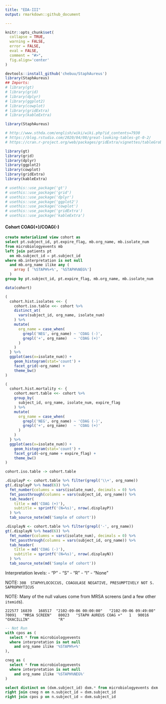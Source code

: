 ```yaml
---
title: "EDA-III"
output: rmarkdown::github_document

---
```


```r
knitr::opts_chunk$set(
  collapse = TRUE,
  warning = FALSE,
  error = FALSE,
  eval = FALSE,
  comment = "#>",
  fig.align='center'
)
```


```r
devtools::install_github('chebuu/StaphAureus')
library(StaphAureus)
## Imports:
# library(gt)
# library(grid)
# library(dplyr)
# library(ggplot2)
# library(cowplot)
# library(gridExtra)
# library(kableExtra)
```

```r
library(StaphAureus)

# http://www.sthda.com/english/wiki/wiki.php?id_contents=7930
# https://blog.rstudio.com/2020/04/08/great-looking-tables-gt-0-2/
# https://cran.r-project.org/web/packages/gridExtra/vignettes/tableGrob.html

library(gt)
library(grid)
library(dplyr)
library(ggplot2)
library(cowplot)
library(gridExtra)
library(kableExtra)

# usethis::use_package('gt')
# usethis::use_package('grid')
# usethis::use_package('dplyr')
# usethis::use_package('ggplot2')
# usethis::use_package('cowplot')
# usethis::use_package('gridExtra')
# usethis::use_package('kableExtra')

```

#### Cohort COAG(+)/COAG(-)

```sql
create materialized view cohort as
select pt.subject_id, pt.expire_flag, mb.org_name, mb.isolate_num 
from microbiologyevents mb
left join patients pt 
  on mb.subject_id = pt.subject_id
where mb.interpretation is not null 
  and mb.org_name ilike any (
    array [ '%STAPH%+%', '%STAPH%NEG%']
  )
group by pt.subject_id, pt.expire_flag, mb.org_name, mb.isolate_num
```

```r
data(cohort)

(
  cohort.hist.isolates <<- {
    cohort.iso.table <<- cohort %>%
    distinct_at(
      vars(subject_id, org_name, isolate_num)
    ) %>%
    mutate(
      org_name = case_when(
        grepl('NEG', org_name) ~ 'COAG (-)',
        grepl('+', org_name)   ~ 'COAG (+)'
      )
    )
  } %>% 
  ggplot(aes(x=isolate_num)) +
    geom_histogram(stat='count') +
    facet_grid(~org_name) +
    theme_bw() 
)
```

```r
(
  cohort.hist.mortality <- {
    cohort.mort.table <<- cohort %>%
    group_by(
      subject_id, org_name, isolate_num, expire_flag
    ) %>%
    mutate(
      org_name = case_when(
        grepl('NEG', org_name) ~ 'COAG (-)',
        grepl('+', org_name)   ~ 'COAG (+)'
      )
    )
  } %>% 
  ggplot(aes(x=isolate_num)) +
    geom_histogram(stat='count') +
    facet_grid(~org_name + expire_flag) +
    theme_bw() 
)
```


```r
cohort.iso.table -> cohort.table

.displayP <- cohort.table %>% filter(grepl('\\+', org_name))
gt(.displayP %>% head(6)) %>%
  fmt_number(columns = vars(isolate_num), decimals = 0) %>%
  fmt_passthrough(columns = vars(subject_id, org_name)) %>%
  tab_header(
    title = md('COAG (+)'),
    subtitle = sprintf('(N=%s)', nrow(.displayP))
  ) %>%
  tab_source_note(md('Sample of cohort'))

.displayN <- cohort.table %>% filter(grepl('-', org_name)) 
gt(.displayN %>% head(6)) %>%
  fmt_number(columns = vars(isolate_num), decimals = 0) %>%
  fmt_passthrough(columns = vars(subject_id, org_name)) %>%
  tab_header(
    title = md('COAG (-)'),
    subtitle = sprintf('(N=%s)', nrow(.displayN))
  ) %>%
  tab_source_note(md('Sample of cohort'))
```

Interpretation levels:
  - "P"
  - "S"
  - "R"
  - "I"
  - "None"

NOTE: `308	STAPHYLOCOCCUS, COAGULASE NEGATIVE, PRESUMPTIVELY NOT S. SAPROPHYTICUS`

NOTE: Many of the null values come from MRSA screens (and a few other `itemid`s).

`222577	16839	168517	"2102-09-06 00:00:00"	"2102-09-06 09:49:00"	70091	"MRSA SCREEN"	80023	"STAPH AUREUS COAG +"	1	90016	"OXACILLIN"				"R"`

```sql
-- Not Run
with cpos as (
  select * from microbiologyevents 
  where interpretation is not null 
    and org_name ilike '%STAPH%+%'
),

cneg as (
  select * from microbiologyevents 
  where interpretation is not null 
    and org_name ilike '%STAPH%NEG%'
)

select distinct on (dxm.subject_id) dxm.* from microbiologyevents dxm
right join cneg n on n.subject_id = dxm.subject_id
right join cpos p on n.subject_id = dxm.subject_id
```
